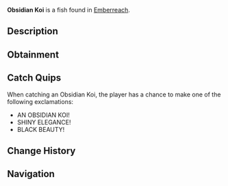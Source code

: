 {{FishInfobox
|image          = Obsidian Koi.png
|rarity         = Mythical
|sea            = Second Sea
|location       = [[Emberreach]]
|sublocation    = 
|sources        = Fishing Rod
|radar_location = 
|prog_speed     = -72
|xp             = 1220
|weather        = Windy
|time           = 
|season         = Summer
|bait           = Magnet
|base_weight    = 468
|base_value     = 2525
|weight_range   = 294
|base_chance    = 9
|base_resil     = 18
}}
'''Obsidian Koi''' is a {{Rarity|Mythical}} fish found in [[Emberreach]].

== Description ==
{{Description|A sleek fish, its fins flowing like dark, polished glass.|Bestiary Entry}}

== Obtainment ==
{{Description|It drifts where the warm gusts fan the flames.|Bestiary Hint}}
{{Fish Availability|
Emberreach/Surrounding Ocean
|top_rods      = 
Great Rod of Oscar\54326.31\134338.12;
Astralhook Rod\50907.96\134215.1;
Firefly Rod\49257.32\188004.08;
Free Spirit Rod\47751.33\145885.53;
Azure Of Lagoon\46698.96\136140.03;
Krampus's Rod\45097.47\62242.48;
Magma Rod\43186.74\61506.29;
Frostfire Rod\27476.88\63021.08;
Brick Built Rod\30268.39\93625.67;
Blazebringer Rod\39862.86\117232.19;
Verdant Shear Rod\36557.74\109962.66;
Trident Rod\27650.45\83170.28;
Seraphic Rod\25562.36\76889.46;
Ethereal Prism Rod\25474.56\74229.57;
Challenger's Rod\24639.78\76494.47;
No-Life Rod\24147.13\75272.18;
Steady Rod\23840.23\63853.95;
Rod Of The Forgotten Fang\23152.93\69910.7;
Rod Of The Exalted One\22851.58\67703.67;
Rod Of The Depths\21829.75\66692.28;
Depthseeker Rod\21250.35\68230.39;
Volcanic Rod\20791.14\65623.64;
Avalanche Rod\20643.23\66396.7;
Zeus Rod\20471.82\64615.78
|recommended   = Astralhook Rod
}}

== Catch Quips ==
When catching an Obsidian Koi, the player has a chance to make one of the following exclamations:
* AN OBSIDIAN KOI!
* SHINY ELEGANCE!
* BLACK BEAUTY!

== Change History ==
{{Change History|{{subst:Current Version}}}}

== Navigation ==
{{Fish Navbox|Emberreach}}